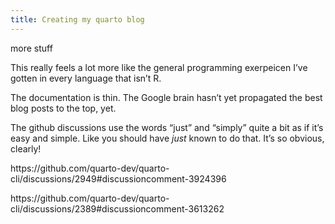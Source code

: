 ```yaml
---
title: Creating my quarto blog
---
```


more stuff 

This really feels a lot more like the general programming exerpeicen I've gotten in every language that isn't R.

The documentation is thin. The Google brain hasn't yet propagated the best blog posts to the top, yet. 

The github discussions use the words "just" and "simply" quite a bit as if it's easy and simple. Like you should have _just_ known to do that. It's so obvious, clearly! 

https://github.com/quarto-dev/quarto-cli/discussions/2949#discussioncomment-3924396

https://github.com/quarto-dev/quarto-cli/discussions/2389#discussioncomment-3613262